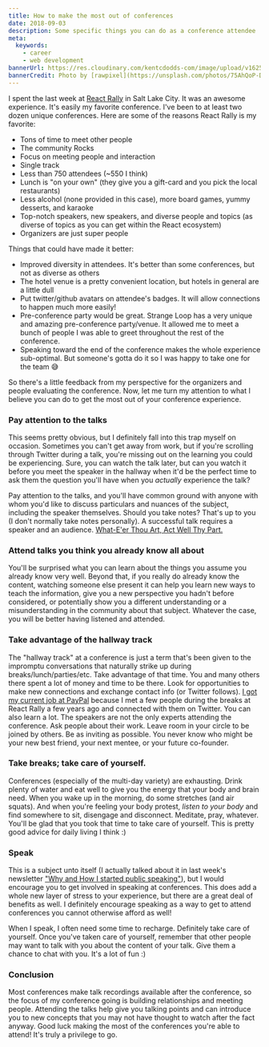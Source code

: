 ```yaml
---
title: How to make the most out of conferences
date: 2018-09-03
description: Some specific things you can do as a conference attendee
meta:
  keywords:
    - career
    - web development
bannerUrl: https://res.cloudinary.com/kentcdodds-com/image/upload/v1625032863/kentcdodds.com/content/blog/how-to-make-the-most-out-of-conferences/banner.jpg
bannerCredit: Photo by [rawpixel](https://unsplash.com/photos/75AhQoP-DW0)
---
```


I spent the last week at [React Rally](https://www.reactrally.com) in Salt Lake
City. It was an awesome experience. It's easily my favorite conference. I've
been to at least two dozen unique conferences. Here are some of the reasons
React Rally is my favorite:

- Tons of time to meet other people
- The community Rocks
- Focus on meeting people and interaction
- Single track
- Less than 750 attendees (~550 I think)
- Lunch is "on your own" (they give you a gift-card and you pick the local
  restaurants)
- Less alcohol (none provided in this case), more board games, yummy desserts,
  and karaoke
- Top-notch speakers, new speakers, and diverse people and topics (as diverse of
  topics as you can get within the React ecosystem)
- Organizers are just super people

Things that could have made it better:

- Improved diversity in attendees. It's better than some conferences, but not as
  diverse as others
- The hotel venue is a pretty convenient location, but hotels in general are a
  little dull
- Put twitter/github avatars on attendee's badges. It will allow connections to
  happen much more easily!
- Pre-conference party would be great. Strange Loop has a very unique and
  amazing pre-conference party/venue. It allowed me to meet a bunch of people I
  was able to greet throughout the rest of the conference.
- Speaking toward the end of the conference makes the whole experience
  sub-optimal. But someone's gotta do it so I was happy to take one for the team
  😅

So there's a little feedback from my perspective for the organizers and people
evaluating the conference. Now, let me turn my attention to what I believe you
can do to get the most out of your conference experience.

### Pay attention to the talks

This seems pretty obvious, but I definitely fall into this trap myself on
occasion. Sometimes you can't get away from work, but if you're scrolling
through Twitter during a talk, you're missing out on the learning you could be
experiencing. Sure, you can watch the talk later, but can you watch it before
you meet the speaker in the hallway when it'd be the perfect time to ask them
the question you'll have when you _actually_ experience the talk?

Pay attention to the talks, and you'll have common ground with anyone with whom
you'd like to discuss particulars and nuances of the subject, including the
speaker themselves. Should you take notes? That's up to you (I don't normally
take notes personally). A successful talk requires a speaker and an audience.
[What-E'er Thou Art, Act Well Thy Part.](https://education.byu.edu/magazine/winter2016/act_well_thy_part)

### Attend talks you think you already know all about

You'll be surprised what you can learn about the things you assume you already
know very well. Beyond that, if you really do already know the content, watching
someone else present it can help you learn new ways to teach the information,
give you a new perspective you hadn't before considered, or potentially show you
a different understanding or a misunderstanding in the community about that
subject. Whatever the case, you will be better having listened and attended.

### Take advantage of the hallway track

The "hallway track" at a conference is just a term that's been given to the
impromptu conversations that naturally strike up during
breaks/lunch/parties/etc. Take advantage of that time. You and many others there
spent a lot of money and time to be there. Look for opportunities to make new
connections and exchange contact info (or Twitter follows).
[I got my current job at PayPal](https://github.com/kentcdodds/ama/issues/47)
because I met a few people during the breaks at React Rally a few years ago and
connected with them on Twitter. You can also learn a lot. The speakers are not
the only experts attending the conference. Ask people about their work. Leave
room in your circle to be joined by others. Be as inviting as possible. You
never know who might be your new best friend, your next mentee, or your future
co-founder.

### Take breaks; take care of yourself.

Conferences (especially of the multi-day variety) are exhausting. Drink plenty
of water and eat well to give you the energy that your body and brain need. When
you wake up in the morning, do some stretches (and air squats). And when you're
feeling your body protest, _listen to your body_ and find somewhere to sit,
disengage and disconnect. Meditate, pray, whatever. You'll be glad that you took
that time to take care of yourself. This is pretty good advice for daily living
I think :)

### Speak

This is a subject unto itself (I actually talked about it in last week's
newsletter
["Why and How I started public speaking"](/blog/why-and-how-i-started-public-speaking)),
but I would encourage you to get involved in speaking at conferences. This does
add a whole new layer of stress to your experience, but there are a great deal
of benefits as well. I definitely encourage speaking as a way to get to attend
conferences you cannot otherwise afford as well!

When I speak, I often need some time to recharge. Definitely take care of
yourself. Once you've taken care of yourself, remember that other people may
want to talk with you about the content of your talk. Give them a chance to chat
with you. It's a lot of fun :)

### Conclusion

Most conferences make talk recordings available after the conference, so the
focus of my conference going is building relationships and meeting people.
Attending the talks help give you talking points and can introduce you to new
concepts that you may not have thought to watch after the fact anyway. Good luck
making the most of the conferences you're able to attend! It's truly a privilege
to go.
